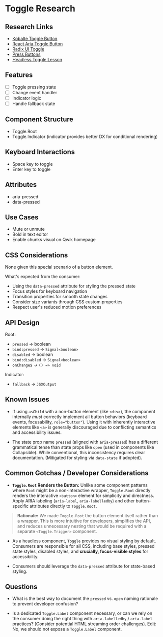 # Toggle Research

## Research Links
- [Kobalte Toggle Button](https://kobalte.dev/docs/core/components/toggle-button)
- [React Aria Toggle Button](https://react-spectrum.adobe.com/react-aria/ToggleButton.html)
- [Radix UI Toggle](https://www.radix-ui.com/primitives/docs/components/toggle)
- [Press Buttons](https://open-ui.org/components/press-button.explainer/)
- [Headless Toggle Lesson](https://scrimba.com/s03d8h3)

## Features
- [ ] Toggle pressing state
- [ ] Change event handler
- [ ] Indicator logic
- [ ] Handle fallback state

## Component Structure

- Toggle.Root
- Toggle.Indicator (indicator provides better DX for conditional rendering)

## Keyboard Interactions
- Space key to toggle
- Enter key to toggle

## Attributes
- aria-pressed
- data-pressed

## Use Cases
- Mute or unmute
- Bold in text editor
- Enable chunks visual on Qwik homepage

## CSS Considerations

None given this special scenario of a button element.

What's expected from the consumer:

- Using the `data-pressed` attribute for styling the pressed state
- Focus styles for keyboard navigation
- Transition properties for smooth state changes
- Consider size variants through CSS custom properties
- Respect user's reduced motion preferences

## API Design

Root:
- `pressed` -> boolean
- `bind:pressed` -> `Signal<boolean>`
- `disabled` -> boolean
- `bind:disabled` -> `Signal<boolean>`
- `onChange$` -> `() => void`

Indicator:
- `fallback` -> `JSXOutput`

## Known Issues

- If using `asChild` with a non-button element (like `<div>`), the component internally *must* correctly implement all button behaviors (keyboard events, focusability, `role="button"`). Using it with inherently interactive elements like `<a>` is generally discouraged due to conflicting semantics and accessibility issues.

- The state prop name `pressed` (aligned with `aria-pressed`) has a different grammatical tense than state props like `open` (used in components like Collapsible). While conventional, this inconsistency requires clear documentation. (Mitigated for styling via `data-state` if adopted).

## Common Gotchas / Developer Considerations

- **`Toggle.Root` Renders the Button:** Unlike some component patterns where `Root` might be a non-interactive wrapper, `Toggle.Root` directly renders the interactive `<button>` element for simplicity and directness. Apply ARIA labeling (`aria-label`, `aria-labelledby`) and other button-specific attributes directly to `Toggle.Root`.

> **Rationale:** We made `Toggle.Root` the button element itself rather than a wrapper. This is more intuitive for developers, simplifies the API, and reduces unnecessary nesting that would be required with a separate `<Toggle.Trigger>` component.

- As a headless component, `Toggle` provides no visual styling by default. Consumers are responsible for all CSS, including base styles, pressed state styles, disabled styles, and **crucially, focus-visible styles** for accessibility.

- Consumers should leverage the `data-pressed` attribute for state-based styling.

## Questions

- What is the best way to document the `pressed` vs. `open` naming rationale to prevent developer confusion?

- Is a dedicated `Toggle.Label` component necessary, or can we rely on the consumer doing the right thing with `aria-labelledby` / `aria-label` practices? (Consider potential HTML streaming order challenges). Edit: No, we should not expose a `Toggle.Label` component.
